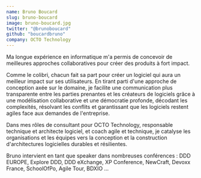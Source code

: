 ```yaml
---
name: Bruno Boucard
slug: bruno-boucard
image: bruno-boucard.jpg
twitter: "@brunoboucard"
github: "boucardbruno"
company: OCTO Technology
---
```


Ma longue expérience en informatique m'a permis de concevoir de meilleures approches collaboratives pour créer des produits à fort impact.

Comme le colibri, chacun fait sa part pour créer un logiciel qui aura un meilleur impact sur ses utilisateurs. En tirant parti d'une approche de conception axée sur le domaine, je facilite une communication plus transparente entre les parties prenantes et les créateurs de logiciels grâce à une modélisation collaborative et une démocratie profonde, décodant les complexités, résolvant les conflits et garantissant que les logiciels restent agiles face aux demandes de l'entreprise.

Dans mes rôles de consultant pour OCTO Technology, responsable technique et architecte logiciel, et coach agile et technique, je catalyse les organisations et les équipes vers la conception et la construction d'architectures logicielles durables et résilientes.

Bruno intervient en tant que speaker dans nombreuses conférences : DDD EUROPE, Explore DDD, DDD eXchange, XP Conference, NewCraft, Devoxx France, SchoolOfPo, Agile Tour, BDXIO …
